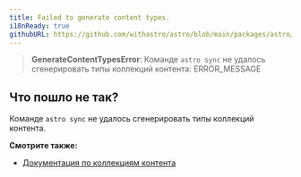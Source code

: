 ```yaml
---
title: Failed to generate content types.
i18nReady: true
githubURL: https://github.com/withastro/astro/blob/main/packages/astro/src/core/errors/errors-data.ts
---
```


> **GenerateContentTypesError**: Команде `astro sync` не удалось сгенерировать типы коллекций контента: ERROR_MESSAGE

## Что пошло не так?

Команде `astro sync` не удалось сгенерировать типы коллекций контента.

**Смотрите также:**

-  [Документация по коллекциям контента](/ru/guides/content-collections/)